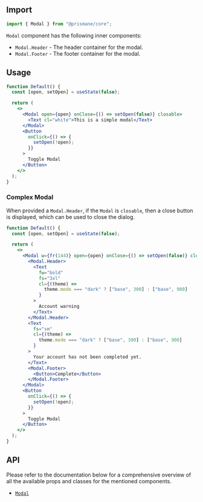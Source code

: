 ## Import

```js
import { Modal } from "@prismane/core";
```

`Modal` component has the following inner components:

- `Modal.Header` - The header container for the modal.
- `Modal.Footer` - The footer container for the modal.

## Usage

```jsx
function Default() {
  const [open, setOpen] = useState(false);

  return (
    <>
      <Modal open={open} onClose={() => setOpen(false)} closable>
        <Text cl="white">This is a simple modal</Text>
      </Modal>
      <Button
        onClick={() => {
          setOpen(!open);
        }}
      >
        Toggle Modal
      </Button>
    </>
  );
}
```

### Complex Modal

When provided a `Modal.Header`, if the `Modal` is `closable`, then a close button is displayed, which can be used to close the dialog.

```jsx
function Default() {
  const [open, setOpen] = useState(false);

  return (
    <>
      <Modal w={fr(144)} open={open} onClose={() => setOpen(false)} closable>
        <Modal.Header>
          <Text
            fw="bold"
            fs="3xl"
            cl={(theme) =>
              theme.mode === "dark" ? ["base", 300] : ["base", 900]
            }
          >
            Account warning
          </Text>
        </Modal.Header>
        <Text
          fs="sm"
          cl={(theme) =>
            theme.mode === "dark" ? ["base", 300] : ["base", 900]
          }
        >
          Your account has not been completed yet.
        </Text>
        <Modal.Footer>
          <Button>Complete</Button>
        </Modal.Footer>
      </Modal>
      <Button
        onClick={() => {
          setOpen(!open);
        }}
      >
        Toggle Modal
      </Button>
    </>
  );
}
```

## API

Please refer to the documentation below for a comprehensive overview of all the available props and classes for the mentioned components.

- [`Modal`](/docs/components-api/modal-api)
